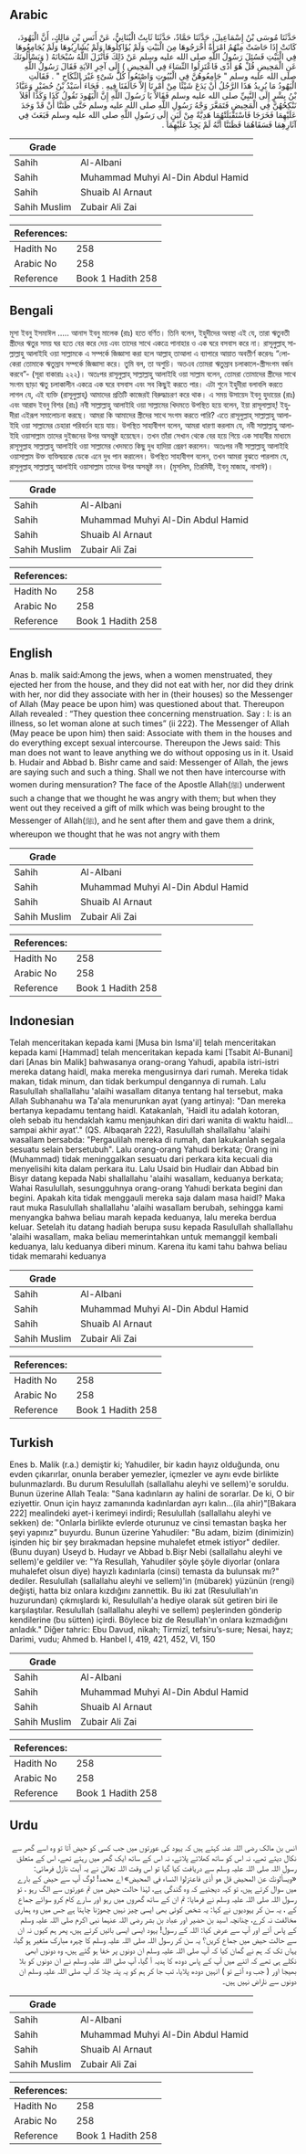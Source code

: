 ## Arabic


<div dir="rtl" lang="ar" style={{fontSize:'larger',backgroundColor:'#f8f9fa',padding:20}}>
حَدَّثَنَا مُوسَى بْنُ إِسْمَاعِيلَ، حَدَّثَنَا حَمَّادٌ، حَدَّثَنَا ثَابِتٌ الْبُنَانِيُّ، عَنْ أَنَسِ بْنِ مَالِكٍ، أَنَّ الْيَهُودَ، كَانَتْ إِذَا حَاضَتْ مِنْهُمُ امْرَأَةٌ أَخْرَجُوهَا مِنَ الْبَيْتِ وَلَمْ يُؤَاكِلُوهَا وَلَمْ يُشَارِبُوهَا وَلَمْ يُجَامِعُوهَا فِي الْبَيْتِ فَسُئِلَ رَسُولُ اللَّهِ صلى الله عليه وسلم عَنْ ذَلِكَ فَأَنْزَلَ اللَّهُ سُبْحَانَهُ ‏(‏ وَيَسْأَلُونَكَ عَنِ الْمَحِيضِ قُلْ هُوَ أَذًى فَاعْتَزِلُوا النِّسَاءَ فِي الْمَحِيضِ ‏)‏ إِلَى آخِرِ الآيَةِ فَقَالَ رَسُولُ اللَّهِ صلى الله عليه وسلم ‏"‏ جَامِعُوهُنَّ فِي الْبُيُوتِ وَاصْنَعُوا كُلَّ شَىْءٍ غَيْرَ النِّكَاحِ ‏"‏ ‏.‏ فَقَالَتِ الْيَهُودُ مَا يُرِيدُ هَذَا الرَّجُلُ أَنْ يَدَعَ شَيْئًا مِنْ أَمْرِنَا إِلاَّ خَالَفَنَا فِيهِ ‏.‏ فَجَاءَ أُسَيْدُ بْنُ حُضَيْرٍ وَعَبَّادُ بْنُ بِشْرٍ إِلَى النَّبِيِّ صلى الله عليه وسلم فَقَالاَ يَا رَسُولَ اللَّهِ إِنَّ الْيَهُودَ تَقُولُ كَذَا وَكَذَا أَفَلاَ نَنْكِحُهُنَّ فِي الْمَحِيضِ فَتَمَعَّرَ وَجْهُ رَسُولِ اللَّهِ صلى الله عليه وسلم حَتَّى ظَنَنَّا أَنْ قَدْ وَجَدَ عَلَيْهِمَا فَخَرَجَا فَاسْتَقْبَلَتْهُمَا هَدِيَّةٌ مِنْ لَبَنٍ إِلَى رَسُولِ اللَّهِ صلى الله عليه وسلم فَبَعَثَ فِي آثَارِهِمَا فَسَقَاهُمَا فَظَنَنَّا أَنَّهُ لَمْ يَجِدْ عَلَيْهِمَا ‏.‏
</div>
<div style={{backgroundColor:'#f8f9fa',padding:20, marginBottom: 10}}><table> <thead> <tr> <th>Grade</th> <th></th> </tr> </thead> <tbody> <tr><td>Sahih</td><td>Al-Albani</td></tr><tr><td>Sahih</td><td>Muhammad Muhyi Al-Din Abdul Hamid</td></tr><tr><td>Sahih</td><td>Shuaib Al Arnaut</td></tr><tr><td>Sahih Muslim</td><td>Zubair Ali Zai</td></tr></tbody></table><table> <thead> <tr> <th>References:</th> <th></th> </tr> </thead> <tbody><tr><td>Hadith No</td><td>258</td></tr><tr><td>Arabic No</td><td>258</td></tr><tr><td>Reference</td><td>Book 1 Hadith 258</td></tr></tbody></table></div>

## Bengali


<div dir="ltr" lang="bn" style={{fontSize:'larger',backgroundColor:'#f8f9fa',padding:20}}>
মূসা ইবনু ইসমাঈল ..... আনাস ইবনু মালেক (রাঃ) হতে বর্ণিত। তিনি বলেন, ইহুদীদের অবস্থা এই যে, তারা ঋতুবতী স্ত্রীদের ঋতুর সময় ঘর হতে বের করে দেয় এবং তাদের সাথে একত্রে পানাহার ও এক ঘরে বসবাস করে না। রাসূলুল্লাহ্ সাল্লাল্লাহু আলাইহি ওয়া সাল্লামকে এ সম্পর্কে জিজ্ঞাসা করা হলে আল্লাহ্ তাআলা এ ব্যাপারে আয়াত অবতীর্ণ করেনঃ “লোকেরা তোমাকে ঋতুস্রাব সম্পর্কে জিজ্ঞাসা করে। তুমি বল, তা অশুচি। অতএব তোমরা ঋতুস্রাব চলাকালে-স্ত্রীসংগম বর্জন করবে”- (সূরা বাকারাঃ ২২২)। অতঃপর রাসূলুল্লাহ্ সাল্লাল্লাহু আলাইহি ওয়া সাল্লাম বলেন, তোমরা তোমাদের স্ত্রীদের সাথে সংগম ছাড়া ঋতু চলাকালীন একত্রে এক ঘরে বসবাস এবং সব কিছুই করতে পার। এটা শুনে ইহুদীরা বলাবলি করতে লাগল যে, এই ব্যক্তি (রাসূলুল্লাহ্) আমাদের প্রতিটি কাজেরই বিরুদ্ধাচরণ করে থাক। এ সময় উসায়েদ ইবনু হুদায়ের (রাঃ) এবং আরাদ ইবনু বিশর (রাঃ) নবী সাল্লাল্লাহু আলাইহি ওয়া সাল্লামের খিদমতে উপস্থিত হয়ে বলেন, ইয়া রাসূলাল্লাহ্! ইহুদীরা এইরূপ সমালোচনা করছে। আমরা কি আমাদের স্ত্রীদের সাথে সংগম করতে পারি? এতে রাসূলুল্লাহ্ সাল্লাল্লাহু আলাইহি ওয়া সাল্লামের চেহারা পরিবর্তন হয়ে যায়। উপস্থিত সাহাবীগগ বলেন, আমরা ধারণা করলাম যে, নবী সাল্লাল্লাহু আলাইহি ওয়াসাল্লাম তাদের দুইজনের উপর অসন্তুষ্ট হয়েছেন। তখন তাঁরা সেখান থেকে বের হয়ে গিয়ে এক সাহাবীর মাধ্যমে রাসূসুল্লাহ সাল্লাল্লাহু আলাইহি ওয়া সাল্লামের খেদমতে কিছু দুধ হাদিয়া প্রেরণ করলেন। অতঃপর নবী সাল্লাল্লাহু আলাইহি ওয়াসাল্লাম উক্ত ব্যক্তিদ্বয়কে ডেকে এনে দুধ পান করালেন। উপস্থিত সাহাবীগগ বলেন, তখন আমরা বুঝতে পারলাম যে, রাসুলুল্লাহ্ সাল্লাল্লাহু আলাইহি ওয়াসাল্লাম তাদের উপর অসন্তুষ্ট নন। (মুসলিম, তিরমিযী, ইবনু মাজাহ, নাসাঈ)।
</div>
<div style={{backgroundColor:'#f8f9fa',padding:20, marginBottom: 10}}><table> <thead> <tr> <th>Grade</th> <th></th> </tr> </thead> <tbody> <tr><td>Sahih</td><td>Al-Albani</td></tr><tr><td>Sahih</td><td>Muhammad Muhyi Al-Din Abdul Hamid</td></tr><tr><td>Sahih</td><td>Shuaib Al Arnaut</td></tr><tr><td>Sahih Muslim</td><td>Zubair Ali Zai</td></tr></tbody></table><table> <thead> <tr> <th>References:</th> <th></th> </tr> </thead> <tbody><tr><td>Hadith No</td><td>258</td></tr><tr><td>Arabic No</td><td>258</td></tr><tr><td>Reference</td><td>Book 1 Hadith 258</td></tr></tbody></table></div>

## English


<div dir="ltr" lang="en" style={{fontSize:'larger',backgroundColor:'#f8f9fa',padding:20}}>
Anas b. malik said:Among the jews, when a women menstruated, they ejected her from the house, and they did not eat with her, nor did they drink with her, nor did they associate with her in (their houses) so the Messenger of Allah (May peace be upon him) was questioned about that. Thereupon Allah revealed : “They question thee concerning menstruation. Say : I: is an illness, so let woman alone at such times” (ii 222). The Messenger of Allah (May peace be upon him) then said: Associate with them in the houses and do everything except sexual intercourse. Thereupon the Jews said: This man does not want to leave anything we do without opposing us in it. Usaid b. Hudair and Abbad b. Bishr came and said: Messenger of Allah, the jews are saying such and such a thing. Shall we not then have intercourse with women during mensuration? The face of the Apostle Allah(ﷺ) underwent such a change that we thought he was angry with them; but when they went out they received a gift of milk which was being brought to the Messenger of Allah(ﷺ), and he sent after them and gave them a drink, whereupon we thought that he was not angry with them
</div>
<div style={{backgroundColor:'#f8f9fa',padding:20, marginBottom: 10}}><table> <thead> <tr> <th>Grade</th> <th></th> </tr> </thead> <tbody> <tr><td>Sahih</td><td>Al-Albani</td></tr><tr><td>Sahih</td><td>Muhammad Muhyi Al-Din Abdul Hamid</td></tr><tr><td>Sahih</td><td>Shuaib Al Arnaut</td></tr><tr><td>Sahih Muslim</td><td>Zubair Ali Zai</td></tr></tbody></table><table> <thead> <tr> <th>References:</th> <th></th> </tr> </thead> <tbody><tr><td>Hadith No</td><td>258</td></tr><tr><td>Arabic No</td><td>258</td></tr><tr><td>Reference</td><td>Book 1 Hadith 258</td></tr></tbody></table></div>

## Indonesian


<div dir="ltr" lang="id" style={{fontSize:'larger',backgroundColor:'#f8f9fa',padding:20}}>
Telah menceritakan kepada kami [Musa bin Isma'il] telah menceritakan kepada kami [Hammad] telah menceritakan kepada kami [Tsabit Al-Bunani] dari [Anas bin Malik] bahwasanya orang-orang Yahudi, apabila istri-istri mereka datang haidl, maka mereka mengusirnya dari rumah. Mereka tidak makan, tidak minum, dan tidak berkumpul dengannya di rumah. Lalu Rasulullah shallallahu 'alaihi wasallam ditanya tentang hal tersebut, maka Allah Subhanahu wa Ta'ala menurunkan ayat (yang artinya): "Dan mereka bertanya kepadamu tentang haidl. Katakanlah, 'Haidl itu adalah kotoran, oleh sebab itu hendaklah kamu menjauhkan diri dari wanita di waktu haidl... sampai akhir ayat'." (QS. Albaqarah 222), Rasulullah shallallahu 'alaihi wasallam bersabda: "Pergaulilah mereka di rumah, dan lakukanlah segala sesuatu selain bersetubuh". Lalu orang-orang Yahudi berkata; Orang ini (Muhammad) tidak meninggalkan sesuatu dari perkara kita kecuali dia menyelisihi kita dalam perkara itu. Lalu Usaid bin Hudlair dan Abbad bin Bisyr datang kepada Nabi shallallahu 'alaihi wasallam, keduanya berkata; Wahai Rasulullah, sesungguhnya orang-orang Yahudi berkata begini dan begini. Apakah kita tidak menggauli mereka saja dalam masa haidl? Maka raut muka Rasulullah shallallahu 'alaihi wasallam berubah, sehingga kami menyangka bahwa beliau marah kepada keduanya, lalu mereka berdua keluar. Setelah itu datang hadiah berupa susu kepada Rasulullah shallallahu 'alaihi wasallam, maka beliau memerintahkan untuk memanggil kembali keduanya, lalu keduanya diberi minum. Karena itu kami tahu bahwa beliau tidak memarahi keduanya
</div>
<div style={{backgroundColor:'#f8f9fa',padding:20, marginBottom: 10}}><table> <thead> <tr> <th>Grade</th> <th></th> </tr> </thead> <tbody> <tr><td>Sahih</td><td>Al-Albani</td></tr><tr><td>Sahih</td><td>Muhammad Muhyi Al-Din Abdul Hamid</td></tr><tr><td>Sahih</td><td>Shuaib Al Arnaut</td></tr><tr><td>Sahih Muslim</td><td>Zubair Ali Zai</td></tr></tbody></table><table> <thead> <tr> <th>References:</th> <th></th> </tr> </thead> <tbody><tr><td>Hadith No</td><td>258</td></tr><tr><td>Arabic No</td><td>258</td></tr><tr><td>Reference</td><td>Book 1 Hadith 258</td></tr></tbody></table></div>

## Turkish


<div dir="ltr" lang="tr" style={{fontSize:'larger',backgroundColor:'#f8f9fa',padding:20}}>
Enes b. Malik (r.a.) demiştir ki; Yahudiler, bir kadın hayız olduğunda, onu evden çıkarırlar, onunla beraber yemezler, içmezler ve aynı evde birlikte bulunmazlardı. Bu durum Resulullah (sallallahu aleyhi ve sellem)'e soruldu. Bunun üzerine Allah Teala: "Sana kadınların ay halini de sorarlar. De ki, O bir eziyettir. Onun için hayız zamanında kadınlardan ayrı kalın...(ila ahir)"[Bakara 222] mealindeki ayet-i kerimeyi indirdi; Resulullah (sallallahu aleyhi ve sekken) de: "Onlarla birlikte evlerde oturunuz ve cinsi temastan başka her şeyi yapınız” buyurdu. Bunun üzerine Yahudiler: "Bu adam, bizim (dinimizin) işinden hiç bir şey bırakmadan hepsine muhalefet etmek istiyor" dediler. (Bunu duyan) Useyd b. Hudayr ve Abbad b.Bişr Nebi (sallallahu aleyhi ve sellem)'e geldiler ve: "Ya Resullah, Yahudiler şöyle şöyle diyorlar (onlara muhalefet olsun diye) hayızlı kadınlarla (cinsi) temasta da bulunsak mı?" dediler. Resulullah (sallallahu aleyhi ve sellem)'in (mübarek) yüzünün (rengi) değişti, hatta biz onlara kızdığını zannettik. Bu iki zat (Resulullah'ın huzurundan) çıkmışlardı ki, Resulullah'a hediye olarak süt getiren biri ile karşılaştılar. Resulullah (sallallahu aleyhi ve sellem) peşlerinden gönderip kendilerine (bu sütten) içirdi. Böylece biz de Resullah'ın onlara kızmadığını anladık." Diğer tahric: Ebu Davud, nikah; Tirmizî, tefsiru’s-sure; Nesai, hayz; Darimi, vudu; Ahmed b. Hanbel I, 419, 421, 452, VI, 150
</div>
<div style={{backgroundColor:'#f8f9fa',padding:20, marginBottom: 10}}><table> <thead> <tr> <th>Grade</th> <th></th> </tr> </thead> <tbody> <tr><td>Sahih</td><td>Al-Albani</td></tr><tr><td>Sahih</td><td>Muhammad Muhyi Al-Din Abdul Hamid</td></tr><tr><td>Sahih</td><td>Shuaib Al Arnaut</td></tr><tr><td>Sahih Muslim</td><td>Zubair Ali Zai</td></tr></tbody></table><table> <thead> <tr> <th>References:</th> <th></th> </tr> </thead> <tbody><tr><td>Hadith No</td><td>258</td></tr><tr><td>Arabic No</td><td>258</td></tr><tr><td>Reference</td><td>Book 1 Hadith 258</td></tr></tbody></table></div>

## Urdu


<div dir="rtl" lang="ur" style={{fontSize:'larger',backgroundColor:'#f8f9fa',padding:20}}>
انس بن مالک رضی اللہ عنہ کہتے ہیں کہ یہود کی عورتوں میں جب کسی کو حیض آتا تو وہ اسے گھر سے نکال دیتے تھے، نہ اس کو ساتھ کھلاتے پلاتے، نہ اس کے ساتھ ایک گھر میں رہتے تھے، اس کے متعلق رسول اللہ صلی اللہ علیہ وسلم سے دریافت کیا گیا تو اس وقت اللہ تعالیٰ نے یہ آیت نازل فرمائی: «ويسألونك عن المحيض قل هو أذى فاعتزلوا النساء في المحيض» اے محمد! لوگ آپ سے حیض کے بارے میں سوال کرتے ہیں، تو کہہ دیجئیے کہ وہ گندگی ہے، لہٰذا حالت حیض میں تم عورتوں سے الگ رہو ، تو رسول اللہ صلی اللہ علیہ وسلم نے فرمایا: تم ان کے ساتھ گھروں میں رہو اور سارے کام کرو سوائے جماع کے ، یہ سن کر یہودیوں نے کہا: یہ شخص کوئی بھی ایسی چیز نہیں چھوڑنا چاہتا ہے جس میں وہ ہماری مخالفت نہ کرے، چنانچہ اسید بن حضیر اور عباد بن بشر رضی اللہ عنہما نبی اکرم صلی اللہ علیہ وسلم کے پاس آئے اور آپ سے عرض کیا: اللہ کے رسول! یہود ایسی ایسی باتیں کرتے ہیں، پھر ہم کیوں نہ ان سے حالت حیض میں جماع کریں؟ یہ سن کر رسول اللہ صلی اللہ علیہ وسلم کا چہرہ مبارک متغیر ہو گیا، یہاں تک کہ ہم نے گمان کیا کہ آپ صلی اللہ علیہ وسلم ان دونوں پر خفا ہو گئے ہیں، وہ دونوں ابھی نکلے ہی تھے کہ اتنے میں آپ کے پاس دودھ کا ہدیہ آ گیا، آپ صلی اللہ علیہ وسلم نے ان دونوں کو بلا بھیجا اور ( جب وہ آئے تو ) انہیں دودھ پلایا، تب جا کر ہم کو یہ پتہ چلا کہ آپ صلی اللہ علیہ وسلم ان دونوں سے ناراض نہیں ہیں۔
</div>
<div style={{backgroundColor:'#f8f9fa',padding:20, marginBottom: 10}}><table> <thead> <tr> <th>Grade</th> <th></th> </tr> </thead> <tbody> <tr><td>Sahih</td><td>Al-Albani</td></tr><tr><td>Sahih</td><td>Muhammad Muhyi Al-Din Abdul Hamid</td></tr><tr><td>Sahih</td><td>Shuaib Al Arnaut</td></tr><tr><td>Sahih Muslim</td><td>Zubair Ali Zai</td></tr></tbody></table><table> <thead> <tr> <th>References:</th> <th></th> </tr> </thead> <tbody><tr><td>Hadith No</td><td>258</td></tr><tr><td>Arabic No</td><td>258</td></tr><tr><td>Reference</td><td>Book 1 Hadith 258</td></tr></tbody></table></div>